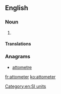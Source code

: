 ==English==

===Noun===
{{en-noun}}

# {{alternative spelling of|attometre|from=US}}

====Translations====
{{trans-see|attometre}}

===Anagrams===
* [[attometre#English|attometre]]

[[Category:en:SI units]]

[[fr:attometer]]
[[ko:attometer]]